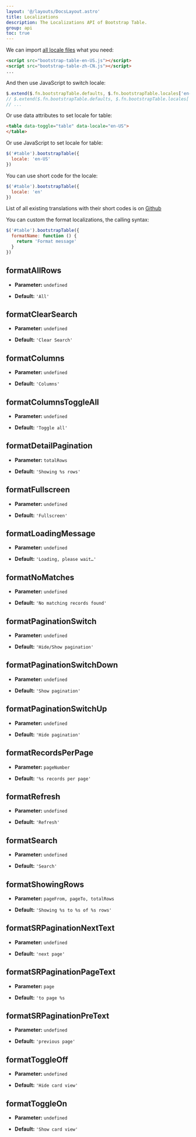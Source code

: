 ```yaml
---
layout: '@/layouts/DocsLayout.astro'
title: Localizations
description: The Localizations API of Bootstrap Table.
group: api
toc: true
---
```


We can import [all locale files](https://github.com/wenzhixin/bootstrap-table/tree/master/src/locale) what you need:

```html
<script src="bootstrap-table-en-US.js"></script>
<script src="bootstrap-table-zh-CN.js"></script>
...
```

And then use JavaScript to switch locale:

```javascript
$.extend($.fn.bootstrapTable.defaults, $.fn.bootstrapTable.locales['en-US'])
// $.extend($.fn.bootstrapTable.defaults, $.fn.bootstrapTable.locales['zh-CN'])
// ...
```

Or use data attributes to set locale for table:

```html
<table data-toggle="table" data-locale="en-US">
</table>
```

Or use JavaScript to set locale for table:

```javascript
$('#table').bootstrapTable({
  locale: 'en-US'
})
```

You can use short code for the locale:
```javascript
$('#table').bootstrapTable({
  locale: 'en'
})
```

List of all existing translations with their short codes is on [Github](https://github.com/wenzhixin/bootstrap-table/tree/develop/src/locale)

You can custom the format localizations, the calling syntax:

```javascript
$('#table').bootstrapTable({
  formatName: function () {
    return 'Format message'
  }
})
```

## formatAllRows

- **Parameter:** `undefined`

- **Default:** `'All'`
## formatClearSearch

- **Parameter:** `undefined`

- **Default:** `'Clear Search'`

## formatColumns

- **Parameter:** `undefined`

- **Default:** `'Columns'`

## formatColumnsToggleAll

- **Parameter:** `undefined`

- **Default:** `'Toggle all'`

## formatDetailPagination

- **Parameter:** `totalRows`

- **Default:** `'Showing %s rows'`

## formatFullscreen

- **Parameter:** `undefined`

- **Default:** `'Fullscreen'`

## formatLoadingMessage

- **Parameter:** `undefined`

- **Default:** `'Loading, please wait…'`

## formatNoMatches

- **Parameter:** `undefined`

- **Default:** `'No matching records found'`

## formatPaginationSwitch

- **Parameter:** `undefined`

- **Default:** `'Hide/Show pagination'`

## formatPaginationSwitchDown

- **Parameter:** `undefined`

- **Default:** `'Show pagination'`

## formatPaginationSwitchUp

- **Parameter:** `undefined`

- **Default:** `'Hide pagination'`

## formatRecordsPerPage

- **Parameter:** `pageNumber`

- **Default:** `'%s records per page'`

## formatRefresh

- **Parameter:** `undefined`

- **Default:** `'Refresh'`

## formatSearch

- **Parameter:** `undefined`

- **Default:** `'Search'`

## formatShowingRows

- **Parameter:** `pageFrom, pageTo, totalRows`

- **Default:** `'Showing %s to %s of %s rows'`

## formatSRPaginationNextText

- **Parameter:** `undefined`

- **Default:** `'next page'`

## formatSRPaginationPageText

- **Parameter:** `page`

- **Default:** `'to page %s`

## formatSRPaginationPreText

- **Parameter:** `undefined`

- **Default:** `'previous page'`

## formatToggleOff

- **Parameter:** `undefined`

- **Default:** `'Hide card view'`

## formatToggleOn

- **Parameter:** `undefined`

- **Default:** `'Show card view'`
